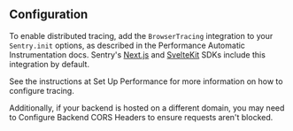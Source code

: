 ## Configuration

To enable distributed tracing, add the `BrowserTracing` integration to your `Sentry.init` options, as described in the Performance <PlatformLink to="/performance/instrumentation/automatic-instrumentation/">Automatic Instrumentation</PlatformLink> docs. Sentry's [Next.js](/platforms/javascript/guides/nextjs/) and [SvelteKit](/platforms/javascript/guides/sveltekit/) SDKs include this integration by default.

See the instructions at <PlatformLink to="/platforms/javascript/performance/">Set Up Performance</PlatformLink> for more information on how to configure tracing.

Additionally, if your backend is hosted on a different domain, you may need to <PlatformLink to="/distributed-tracing/instrumentation/automatic-instrumentation/#configure-backend-cors-headers">Configure Backend CORS Headers</PlatformLink> to ensure requests aren't blocked.

